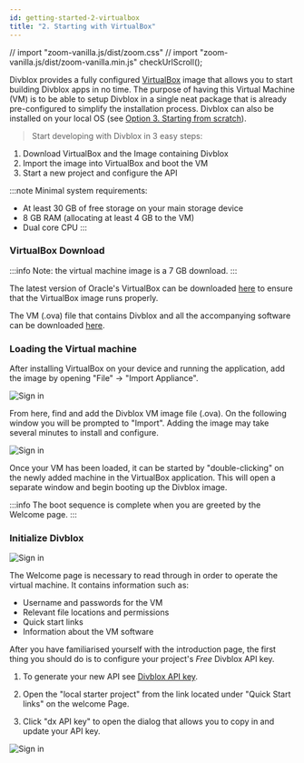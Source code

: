 ```yaml
---
id: getting-started-2-virtualbox
title: "2. Starting with VirtualBox"
---
```


// import "zoom-vanilla.js/dist/zoom.css"
// import "zoom-vanilla.js/dist/zoom-vanilla.min.js"
checkUrlScroll();

Divblox provides a fully configured [VirtualBox](https://www.virtualbox.org/wiki/VirtualBox) image that allows you to start
building Divblox apps in no time. The purpose of having this Virtual Machine (VM) is to be able to setup Divblox in a single
neat package that is already pre-configured to simplify the installation process. Divblox can also be installed on your local
OS (see [Option 3. Starting from scratch](getting-started-3-from-scratch)).

> Start developing with Divblox in 3 easy steps:

1. Download VirtualBox and the Image containing Divblox
2. Import the image into VirtualBox and boot the VM
3. Start a new project and configure the API

:::note
Minimal system requirements:

-   At least 30 GB of free storage on your main storage device
-   8 GB RAM (allocating at least 4 GB to the VM)
-   Dual core CPU
:::

### VirtualBox Download

:::info
Note: the virtual machine image is a 7 GB download.
:::

The latest version of Oracle's VirtualBox can be downloaded [here](https://www.virtualbox.org/wiki/Downloads) to ensure that
the VirtualBox image runs properly.

The VM (.ova) file that contains Divblox and all the accompanying software can be downloaded
[here](https://drive.google.com/drive/folders/1JaZH9vFj7-ub0QmlrOlKdwtiBVPDiVdF?usp=sharing).

### Loading the Virtual machine

After installing VirtualBox on your device and running the application, add the image by opening "File" -> "Import Appliance".

<div className="text--center">
    <img data-action="zoom"  alt="Sign in" src={useBaseUrl('_getting-started-media/virtual-machine-setup1.png')}/>
</div>

From here, find and add the Divblox VM image file (.ova). On the following window you will be prompted to "Import". Adding the image may take several minutes to install and configure.

<div className="text--center">
    <img data-action="zoom"  alt="Sign in" src={useBaseUrl('_getting-started-media/virtual-machine-setup2.png')}/>
</div>

Once your VM has been loaded, it can be started by "double-clicking" on the newly added machine in the VirtualBox application. This will open a separate window and begin booting up the Divblox image.

:::info
The boot sequence is complete when you are greeted by the Welcome page.
:::

### Initialize Divblox

<div className="text--center">
    <img data-action="zoom"  alt="Sign in" src={useBaseUrl('_getting-started-media/virtual-machine-setup3.png')}/>
</div>

The Welcome page is necessary to read through in order to operate the virtual machine.
It contains information such as:

-   Username and passwords for the VM
-   Relevant file locations and permissions
-   Quick start links
-   Information about the VM software

After you have familiarised yourself with the introduction page, the first thing you should do is to configure your project's _Free_ Divblox API key.

1. To generate your new API see [Divblox API key](the-basics-divblox-apis).

2. Open the "local starter project" from the link located under "Quick Start links" on the welcome Page.

3. Click "dx API key" to open the dialog that allows you to copy in and update your API key.

<div className="text--center">
    <img data-action="zoom"  alt="Sign in" src={useBaseUrl('_getting-started-media/setup-configure-api-key.png')}/>
</div>
